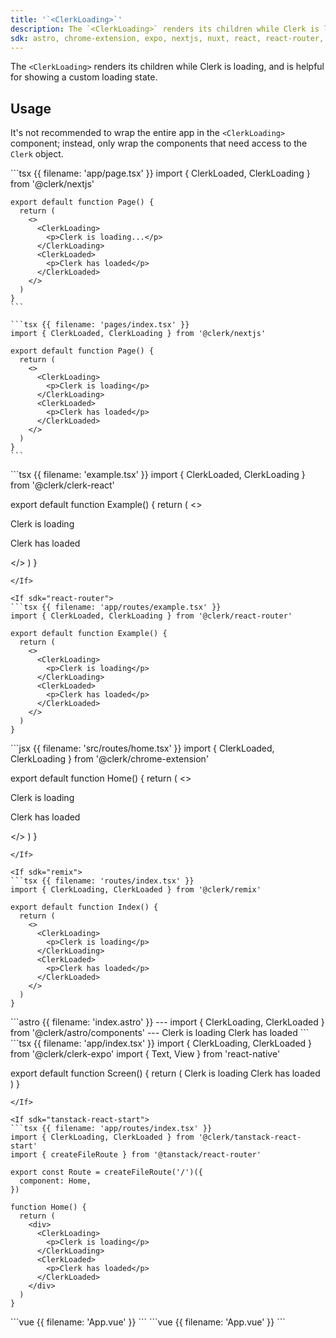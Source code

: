 ```yaml
---
title: '`<ClerkLoading>`'
description: The `<ClerkLoading>` renders its children while Clerk is loading, and is helpful for showing a custom loading state.
sdk: astro, chrome-extension, expo, nextjs, nuxt, react, react-router, remix, tanstack-react-start, vue
---
```


The `<ClerkLoading>` renders its children while Clerk is loading, and is helpful for showing a custom loading state.

## Usage

It's not recommended to wrap the entire app in the `<ClerkLoading>` component; instead, only wrap the components that need access to the `Clerk` object.

<If sdk="nextjs">
  <CodeBlockTabs options={["App Router", "Pages Router"]}>
    ```tsx {{ filename: 'app/page.tsx' }}
    import { ClerkLoaded, ClerkLoading } from '@clerk/nextjs'

    export default function Page() {
      return (
        <>
          <ClerkLoading>
            <p>Clerk is loading...</p>
          </ClerkLoading>
          <ClerkLoaded>
            <p>Clerk has loaded</p>
          </ClerkLoaded>
        </>
      )
    }
    ```

    ```tsx {{ filename: 'pages/index.tsx' }}
    import { ClerkLoaded, ClerkLoading } from '@clerk/nextjs'

    export default function Page() {
      return (
        <>
          <ClerkLoading>
            <p>Clerk is loading</p>
          </ClerkLoading>
          <ClerkLoaded>
            <p>Clerk has loaded</p>
          </ClerkLoaded>
        </>
      )
    }
    ```
  </CodeBlockTabs>
</If>

<If sdk="react">
  ```tsx {{ filename: 'example.tsx' }}
  import { ClerkLoaded, ClerkLoading } from '@clerk/clerk-react'

  export default function Example() {
    return (
      <>
        <ClerkLoading>
          <p>Clerk is loading</p>
        </ClerkLoading>
        <ClerkLoaded>
          <p>Clerk has loaded</p>
        </ClerkLoaded>
      </>
    )
  }
  ```
</If>

<If sdk="react-router">
  ```tsx {{ filename: 'app/routes/example.tsx' }}
  import { ClerkLoaded, ClerkLoading } from '@clerk/react-router'

  export default function Example() {
    return (
      <>
        <ClerkLoading>
          <p>Clerk is loading</p>
        </ClerkLoading>
        <ClerkLoaded>
          <p>Clerk has loaded</p>
        </ClerkLoaded>
      </>
    )
  }
  ```
</If>

<If sdk="chrome-extension">
  ```jsx {{ filename: 'src/routes/home.tsx' }}
  import { ClerkLoaded, ClerkLoading } from '@clerk/chrome-extension'

  export default function Home() {
    return (
      <>
        <ClerkLoading>
          <p>Clerk is loading</p>
        </ClerkLoading>
        <ClerkLoaded>
          <p>Clerk has loaded</p>
        </ClerkLoaded>
      </>
    )
  }
  ```
</If>

<If sdk="remix">
  ```tsx {{ filename: 'routes/index.tsx' }}
  import { ClerkLoading, ClerkLoaded } from '@clerk/remix'

  export default function Index() {
    return (
      <>
        <ClerkLoading>
          <p>Clerk is loading</p>
        </ClerkLoading>
        <ClerkLoaded>
          <p>Clerk has loaded</p>
        </ClerkLoaded>
      </>
    )
  }
  ```
</If>

<If sdk="astro">
  ```astro {{ filename: 'index.astro' }}
  ---
  import { ClerkLoading, ClerkLoaded } from '@clerk/astro/components'
  ---

  <ClerkLoading>
    <Text>Clerk is loading</Text>
  </ClerkLoading>
  <ClerkLoaded>
    <Text>Clerk has loaded</Text>
  </ClerkLoaded>
  ```
</If>

<If sdk="expo">
  ```tsx {{ filename: 'app/index.tsx' }}
  import { ClerkLoading, ClerkLoaded } from '@clerk/clerk-expo'
  import { Text, View } from 'react-native'

  export default function Screen() {
    return (
      <View>
        <ClerkLoading>
          <Text>Clerk is loading</Text>
        </ClerkLoading>
        <ClerkLoaded>
          <Text>Clerk has loaded</Text>
        </ClerkLoaded>
      </View>
    )
  }
  ```
</If>

<If sdk="tanstack-react-start">
  ```tsx {{ filename: 'app/routes/index.tsx' }}
  import { ClerkLoading, ClerkLoaded } from '@clerk/tanstack-react-start'
  import { createFileRoute } from '@tanstack/react-router'

  export const Route = createFileRoute('/')({
    component: Home,
  })

  function Home() {
    return (
      <div>
        <ClerkLoading>
          <p>Clerk is loading</p>
        </ClerkLoading>
        <ClerkLoaded>
          <p>Clerk has loaded</p>
        </ClerkLoaded>
      </div>
    )
  }
  ```
</If>

<If sdk="vue">
  ```vue {{ filename: 'App.vue' }}
  <script setup lang="ts">
  import { ClerkLoading, ClerkLoaded } from '@clerk/vue'
  </script>

  <template>
    <ClerkLoading>
      <p>Clerk is loading</p>
    </ClerkLoading>
    <ClerkLoaded>
      <p>Clerk has loaded</p>
    </ClerkLoaded>
  </template>
  ```
</If>

<If sdk="nuxt">
  ```vue {{ filename: 'App.vue' }}
  <script setup lang="ts">
  // Components are automatically imported
  </script>

  <template>
    <main>
      <ClerkLoading>
        <p>Clerk is loading</p>
      </ClerkLoading>
      <ClerkLoaded>
        <p>Clerk has loaded</p>
      </ClerkLoaded>
    </main>
  </template>
  ```
</If>
